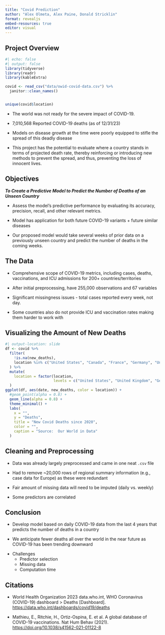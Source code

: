 ```yaml
---
title: "Covid Prediction"
author: "Alex Olmeta, Alex Paine, Donald Stricklin"
format: revealjs
embed-resources: true
editor: visual
---
```


## Project Overview

```r
#| echo: false
#| output: false
library(tidyverse)
library(readr)
library(kableExtra)

covid <- read_csv("data/owid-covid-data.csv") %>% 
  janitor::clean_names()


unique(covid$location)

```

::: {.fragment .fade-in-then-semi-out}
-   The world was not ready for the severe impact of COVID-19.
:::

::: {.fragment .fade-in-then-semi-out}
-   7,010,568 Reported COVID-19 deaths (as of 12/31/23)
:::

::: {.fragment .fade-in-then-semi-out}
-   Models on disease growth at the time were poorly equipped to stifle the spread of this deadly disease
:::

::: {.fragment .fade-in-then-semi-out}
-   This project has the potential to evaluate where a country stands in terms of projected death rate, thereby reinforcing or introducing new methods to prevent the spread, and thus, preventing the loss of innocent lives.
:::

## Objectives

::: {.fragment .fade-in}
***To Create a Predictive Model to Predict the Number of Deaths of an Unseen Country***
:::

::: {.fragment .fade-in-then-semi-out}
-   Assess the model's predictive performance by evaluating its accuracy, precision, recall, and other relevant metrics.
:::

::: {.fragment .fade-in-then-semi-out}
-   Model has application for both future COVID-19 variants + future similar diseases
:::

::: {.fragment .fade-in-then-semi-out}
-   Our proposed model would take several weeks of prior data on a previously unseen country and predict the number of deaths in the coming weeks.
:::

## The Data

::: {.fragment .fade-in-then-semi-out}
-   Comprehensive scope of COVID-19 metrics, including cases, deaths, vaccinations, and ICU admissions for 200+ countries/territories
:::

::: {.fragment .fade-in-then-semi-out}
-   After initial preprocessing, have 255,000 observations and 67 variables
:::

::: {.fragment .fade-in-then-semi-out}
-   Significant missingness issues - total cases reported every week, not day.
:::

::: {.fragment .fade-in-then-semi-out}
-   Some countries also do not provide ICU and vaccination rates making them harder to work with
:::

## Visualizing the Amount of New Deaths

```r
#| output-location: slide 
df <- covid %>% 
  filter(
    !is.na(new_deaths),
    location %in% c("United States", "Canada", "France", "Germany", "United Kingdom")
  ) %>% 
  mutate(
    location = factor(location,
                      levels = c("United States", "United Kingdom", "Germany", "France", "Canada"))
  )
ggplot(df, aes(date, new_deaths, color = location)) +
  #geom_point(alpha = 0.8) + 
  geom_line(alpha = 0.8) + 
  theme_minimal() +
  labs(
    x = "",
    y = "Deaths",
    title = "New Covid Deaths since 2020",
    color = "",
    caption = "Source:  Our World in Data"
  )
```

## Cleaning and Preprocessing

::: {.fragment .fade-in-then-semi-out}
-   Data was already largely preprocessed and came in one neat `.csv` file
:::

::: {.fragment .fade-in-then-semi-out}
-   Had to remove \~20,000 rows of regional summary information (e.g., case data for Europe) as these were redundant
:::

::: {.fragment .fade-in-then-semi-out}
-   Fair amount of missing data will need to be imputed (daily vs. weekly)
:::

::: {.fragment .fade-in-then-semi-out}
-   Some predictors are correlated
:::

## Conclusion

::: {.fragment .fade-in-then-semi-out}
-   Develop model based on daily COVID-19 data from the last 4 years that predicts the number of deaths in a country
:::

::: {.fragment .fade-in-then-semi-out}
-   We anticipate fewer deaths all over the world in the near future as COVID-19 has been trending downward
:::

::: {.fragment .fade-in}
-   Challenges
    -   Predictor selection
    -   Missing data
    -   Computation time
:::

## Citations

-   World Health Organization 2023 data.who.int, WHO Coronavirus (COVID-19) dashboard \> Deaths \[Dashboard\]. <https://data.who.int/dashboards/covid19/deaths>

-   Mathieu, E., Ritchie, H., Ortiz-Ospina, E. et al. A global database of COVID-19 vaccinations. Nat Hum Behav (2021). <https://doi.org/10.1038/s41562-021-01122-8>
